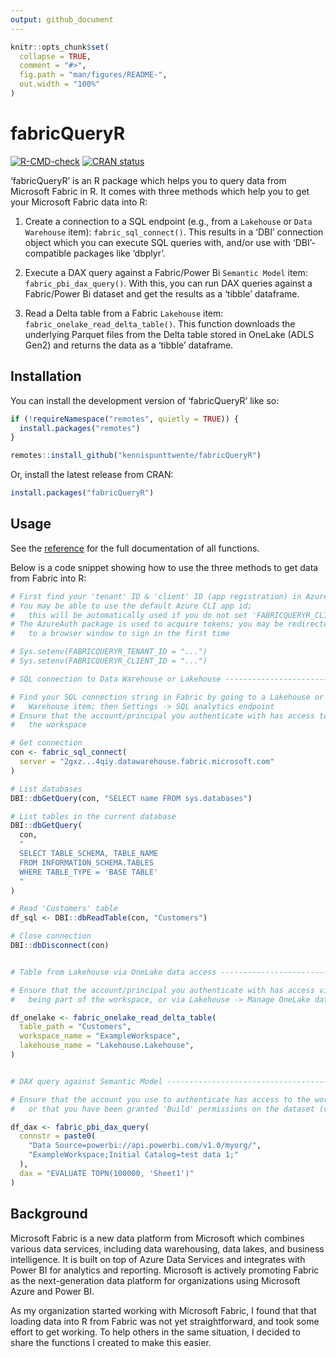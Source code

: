 ```yaml
---
output: github_document
---
```


<!-- README.md is generated from README.Rmd. Please edit that file -->

```r
knitr::opts_chunk$set(
  collapse = TRUE,
  comment = "#>",
  fig.path = "man/figures/README-",
  out.width = "100%"
)
```

# fabricQueryR

<!-- badges: start -->
[![R-CMD-check](https://github.com/kennispunttwente/fabricQueryR/actions/workflows/R-CMD-check.yaml/badge.svg)](https://github.com/kennispunttwente/fabricQueryR/actions/workflows/R-CMD-check.yaml)
[![CRAN status](https://www.r-pkg.org/badges/version/fabricQueryR)](https://CRAN.R-project.org/package=fabricQueryR)
<!-- badges: end -->

'fabricQueryR' is an R package which helps you to query data from Microsoft Fabric in R.
It comes with three methods which help you to get your Microsoft Fabric data into R:

1. Create a connection to a SQL endpoint (e.g., from a `Lakehouse` or `Data Warehouse` item): `fabric_sql_connect()`.
This results in a 'DBI' connection object which you can execute SQL queries with, and/or
use with 'DBI'-compatible packages like 'dbplyr'.

2. Execute a DAX query against a Fabric/Power Bi `Semantic Model` item: `fabric_pbi_dax_query()`.
With this, you can run DAX queries against a Fabric/Power Bi dataset and get the results as a 'tibble' dataframe.

3. Read a Delta table from a Fabric `Lakehouse` item: `fabric_onelake_read_delta_table()`.
This function downloads the underlying Parquet files from the Delta table stored in OneLake (ADLS
Gen2) and returns the data as a 'tibble' dataframe.

## Installation

You can install the development version of 'fabricQueryR' like so:

```r
if (!requireNamespace("remotes", quietly = TRUE)) {
  install.packages("remotes")
}

remotes::install_github("kennispunttwente/fabricQueryR")
```

Or, install the latest release from CRAN:

```r
install.packages("fabricQueryR")
```

## Usage

See the [reference](https://kennispunttwente.github.io/fabricQueryR/reference/index.html) 
for the full documentation of all functions.

Below is a code snippet showing how to use the three methods to get data from Fabric into R:

```r

# First find your 'tenant' ID & 'client' ID (app registration) in Azure/Entra
# You may be able to use the default Azure CLI app id;
#   this will be automatically used if you do not set 'FABRICQUERYR_CLIENT_ID'
# The AzureAuth package is used to acquire tokens; you may be redirected
#   to a browser window to sign in the first time

# Sys.setenv(FABRICQUERYR_TENANT_ID = "...")
# Sys.setenv(FABRICQUERYR_CLIENT_ID = "...")

# SQL connection to Data Warehouse or Lakehouse --------------------------------

# Find your SQL connection string in Fabric by going to a Lakehouse or Data
#   Warehouse item; then Settings -> SQL analytics endpoint
# Ensure that the account/principal you authenticate with has access to
#   the workspace 

# Get connection
con <- fabric_sql_connect(
  server = "2gxz...4qiy.datawarehouse.fabric.microsoft.com"
)

# List databases
DBI::dbGetQuery(con, "SELECT name FROM sys.databases")

# List tables in the current database
DBI::dbGetQuery(
  con,
  "
  SELECT TABLE_SCHEMA, TABLE_NAME
  FROM INFORMATION_SCHEMA.TABLES
  WHERE TABLE_TYPE = 'BASE TABLE'
  "
)

# Read 'Customers' table
df_sql <- DBI::dbReadTable(con, "Customers")

# Close connection
DBI::dbDisconnect(con)


# Table from Lakehouse via OneLake data access ---------------------------------

# Ensure that the account/principal you authenticate with has access via
#   being part of the workspace, or via Lakehouse -> Manage OneLake data access

df_onelake <- fabric_onelake_read_delta_table(
  table_path = "Customers",
  workspace_name = "ExampleWorkspace",
  lakehouse_name = "Lakehouse.Lakehouse",
)


# DAX query against Semantic Model ---------------------------------------------

# Ensure that the account you use to authenticate has access to the workspace,
#   or that you have been granted 'Build' permissions on the dataset (via share)

df_dax <- fabric_pbi_dax_query(
  connstr = paste0(
    "Data Source=powerbi://api.powerbi.com/v1.0/myorg/",
    "ExampleWorkspace;Initial Catalog=test data 1;"
  ),
  dax = "EVALUATE TOPN(100000, 'Sheet1')"
)
```

## Background

Microsoft Fabric is a new data platform from Microsoft which combines various data services, 
including data warehousing, data lakes, and business intelligence.
It is built on top of Azure Data Services and integrates with Power BI for analytics and reporting. 
Microsoft is actively promoting Fabric as the next-generation data platform for organizations using Microsoft Azure and Power BI.

As my organization started working with Microsoft Fabric, I found that that loading data into R from Fabric was not
yet straightforward, and took some effort to get working. To help others in the same situation, 
I decided to share the functions I created to make this easier.
